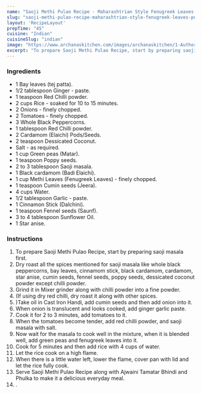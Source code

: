 ---
name: "Saoji Methi Pulao Recipe - Maharashtrian Style Fenugreek Leaves Pulao"
slug: "saoji-methi-pulao-recipe-maharashtrian-style-fenugreek-leaves-pulao"
layout: 'RecipeLayout'
prepTime: "45"
cuisine: "Indian"
cuisineSlug: "indian"
image: "https://www.archanaskitchen.com/images/archanaskitchen/1-Author/Riya/SOAJI_METHI_PULAO__FENUGREEK_LEAVES_RICE_COOKED_IN_MAHARASHTRIAN_SPICEs_recipe.jpg"
excerpt: "To prepare Saoji Methi Pulao Recipe, start by preparing saoji masala first"
---

### Ingredients

- 1 Bay leaves (tej patta).
- 1/2 tablespoon Ginger - paste.
- 1 teaspoon Red Chilli powder.
- 2 cups Rice - soaked for 10 to 15 minutes.
- 2 Onions - finely chopped.
- 2 Tomatoes - finely chopped.
- 3 Whole Black Peppercorns.
- 1 tablespoon Red Chilli powder.
- 2 Cardamom (Elaichi) Pods/Seeds.
- 2 teaspoon Dessicated Coconut.
- Salt - as required.
- 1 cup Green peas (Matar).
- 1 teaspoon Poppy seeds.
- 2 to 3 tablespoon Saoji masala.
- 1 Black cardamom (Badi Elaichi).
- 1 cup Methi Leaves (Fenugreek Leaves) - finely chopped.
- 1 teaspoon Cumin seeds (Jeera).
- 4 cups Water.
- 1/2 tablespoon Garlic - paste.
- 1 Cinnamon Stick (Dalchini).
- 1 teaspoon Fennel seeds (Saunf).
- 3 to 4 tablespoon Sunflower Oil.
- 1 Star anise.

### Instructions

1. To prepare Saoji Methi Pulao Recipe, start by preparing saoji masala first.
1. Dry roast all the spices mentioned for saoji masala like whole black peppercorns, bay leaves, cinnamom stick, black cardamom, cardamom, star anise, cumin seeds, fennel seeds, poppy seeds, dessicated coconut powder except chilli powder.
1. Grind it in Mixer grinder along with chilli powder into a fine powder.
1. (If using dry red chilli, dry roast it along with other spices.
1. )Take oil in Cast Iron Handi, add cumin seeds and then add onion into it.
1. When onion is translucent and looks cooked, add ginger garlic paste.
1. Cook it for 2 to 3 minutes, add tomatoes to it.
1. When the tomatoes become tender, add red chilli powder, and saoji masala with salt.
1. Now wait for the masala to cook well in the mixture, when it is blended well, add green peas and fenugreek leaves into it.
1. Cook for 5 minutes and then add rice with 4 cups of water.
1. Let the rice cook on a high flame.
1. When there is a little water left, lower the flame, cover pan with lid and let the rice fully cook.
1. Serve Saoji Methi Pulao Recipe along with Ajwaini Tamatar Bhindi and Phulka to make it a delicious everyday meal.
1. .
